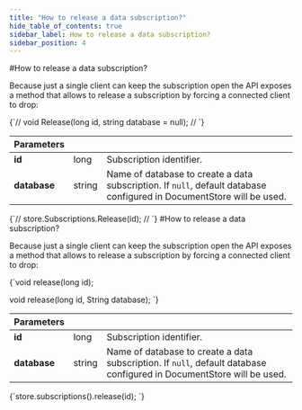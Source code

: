 ```yaml
---
title: "How to release a data subscription?"
hide_table_of_contents: true
sidebar_label: How to release a data subscription?
sidebar_position: 4
---
```






<LanguageSwitcher supportedLanguages={supportedLanguages} />
<LanguageContent language="csharp">
#How to release a data subscription?

Because just a single client can keep the subscription open the API exposes a method that allows to release a subscription by forcing a connected client to drop:

<TabItem value="release_1" label="release_1">
<CodeBlock language="csharp">
{`//	void Release(long id, string database = null);
//
`}
</CodeBlock>
</TabItem>

| Parameters | | |
| ------------- | ------------- | ----- |
| **id** | long | Subscription identifier. |
| **database** | string | Name of database to create a data subscription. If `null`, default database configured in DocumentStore will be used. |



<TabItem value="release_2" label="release_2">
<CodeBlock language="csharp">
{`//	store.Subscriptions.Release(id);
//
`}
</CodeBlock>
</TabItem>
</LanguageContent>
<LanguageContent language="java">
#How to release a data subscription?

Because just a single client can keep the subscription open the API exposes a method that allows to release a subscription by forcing a connected client to drop:

<TabItem value="release_1" label="release_1">
<CodeBlock language="java">
{`void release(long id);

void release(long id, String database);
`}
</CodeBlock>
</TabItem>

| Parameters | | |
| ------------- | ------------- | ----- |
| **id** | long | Subscription identifier. |
| **database** | string | Name of database to create a data subscription. If `null`, default database configured in DocumentStore will be used. |



<TabItem value="release_2" label="release_2">
<CodeBlock language="java">
{`store.subscriptions().release(id);
`}
</CodeBlock>
</TabItem>
</LanguageContent>

<!---

-->